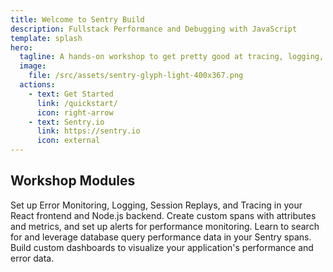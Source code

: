```yaml
---
title: Welcome to Sentry Build
description: Fullstack Performance and Debugging with JavaScript
template: splash
hero:
  tagline: A hands-on workshop to get pretty good at tracing, logging, and application monitoring with Sentry. Featuring technologies like React, Node.js, NeonDB, and Drizzle.
  image:
    file: /src/assets/sentry-glyph-light-400x367.png
  actions:
    - text: Get Started
      link: /quickstart/
      icon: right-arrow
    - text: Sentry.io
      link: https://sentry.io
      icon: external
---
```



## Workshop Modules

<CardGrid>
  <Card title="Getting Started with Sentry" icon="rocket">
    Set up Error Monitoring, Logging, Session Replays, and Tracing in your React
    frontend and Node.js backend.
  </Card>
  <Card title="Custom Spans and Metrics" icon="setting">
    Create custom spans with attributes and metrics, and set up alerts for
    performance monitoring.
  </Card>
  <Card title="Understanding Database Queries" icon="information">
    Learn to search for and leverage database query performance data in your
    Sentry spans.
  </Card>
  <Card title="Creating Dashboards and Visualizations" icon="open-book">
    Build custom dashboards to visualize your application's performance and
    error data.
  </Card>
</CardGrid>
